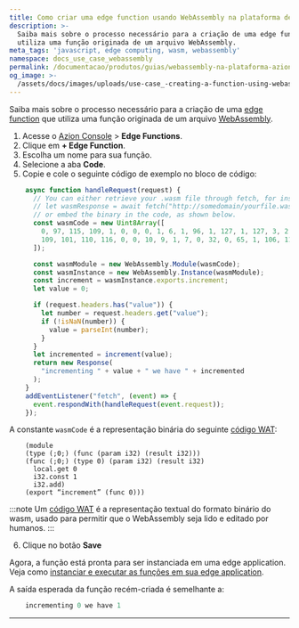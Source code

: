 ```yaml
---
title: Como criar uma edge function usando WebAssembly na plataforma de Edge da Azion
description: >-
  Saiba mais sobre o processo necessário para a criação de uma edge function que
  utiliza uma função originada de um arquivo WebAssembly.
meta_tags: 'javascript, edge computing, wasm, webassembly'
namespace: docs_use_case_webassembly
permalink: /documentacao/produtos/guias/webassembly-na-plataforma-azion/
og_image: >-
  /assets/docs/images/uploads/use-case_-creating-a-function-using-webassembly.png
---
```



<InterfaceNote />

Saiba mais sobre o processo necessário para a criação de uma [edge function](/pt-br/documentacao/produtos/build/edge-application/edge-functions/) que utiliza uma função originada de um arquivo [WebAssembly](https://webassembly.org/getting-started/developers-guide/).

1. Acesse o [Azion Console](/pt-br/documentacao/produtos/guias/como-acessar-o-azion-console/) > **Edge Functions**.
2. Clique em **+ Edge Function**.
3. Escolha um nome para sua função.
4. Selecione a aba **Code**.
5. Copie e cole o seguinte código de exemplo no bloco de código:

```js
    async function handleRequest(request) {
      // You can either retrieve your .wasm file through fetch, for instance :
      // let wasmResponse = await fetch("http://somedomain/yourfile.wasm")
      // or embed the binary in the code, as shown below.
      const wasmCode = new Uint8Array([
        0, 97, 115, 109, 1, 0, 0, 0, 1, 6, 1, 96, 1, 127, 1, 127, 3, 2, 1, 0, 7, 13, 1, 9, 105, 110, 99, 114, 101,
        109, 101, 110, 116, 0, 0, 10, 9, 1, 7, 0, 32, 0, 65, 1, 106, 11,
      ]);

      const wasmModule = new WebAssembly.Module(wasmCode);
      const wasmInstance = new WebAssembly.Instance(wasmModule);
      const increment = wasmInstance.exports.increment;
      let value = 0;

      if (request.headers.has("value")) {
        let number = request.headers.get("value");
        if (!isNaN(number)) {
          value = parseInt(number);
        }
      }
      let incremented = increment(value);
      return new Response(
        "incrementing " + value + " we have " + incremented
      );
    }
    addEventListener("fetch", (event) => {
      event.respondWith(handleRequest(event.request));
    });
```

A constante `wasmCode` é a representação binária do seguinte [código WAT](https://developer.mozilla.org/en-US/docs/WebAssembly/Understanding_the_text_format):

```
    (module
    (type (;0;) (func (param i32) (result i32)))
    (func (;0;) (type 0) (param i32) (result i32)
      local.get 0
      i32.const 1
      i32.add)
    (export “increment” (func 0)))
```

:::note
Um [código WAT](https://developer.mozilla.org/en-US/docs/WebAssembly/Understanding_the_text_format) é a representação textual do formato binário do wasm, usado para permitir que o WebAssembly seja lido e editado por humanos.
:::

6. Clique no botão **Save**

Agora, a função está pronta para ser instanciada em uma edge application. Veja como [instanciar e executar as funções em sua edge application](/pt-br/documentacao/produtos/build/edge-application/edge-functions-instances/).

A saída esperada da função recém-criada é semelhante a:

```js
    incrementing 0 we have 1
```

---

